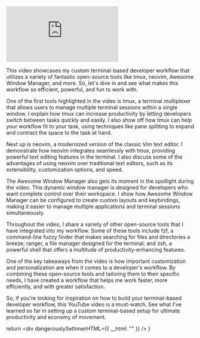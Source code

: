 

<iframe 
  class="youtube-video"
  src="https://www.youtube.com/embed/04ris-7sFAw" 
  title="Exploring a Custom Terminal-Based Developer Workflow -  Tmux, Neovim, Awesome Window Manager, and More" 
  frameborder="0" 
  allow="fullscreen;">
</iframe>

This video showcases my custom terminal-based developer workflow that utilizes a variety of fantastic open-source tools like tmux, neovim, Awesome Window Manager, and more. So, let's dive in and see what makes this workflow so efficient, powerful, and fun to work with.

One of the first tools highlighted in the video is tmux, a terminal multiplexer that allows users to manage multiple terminal sessions within a single window. I explain how tmux can increase productivity by letting developers switch between tasks quickly and easily. I also show off how tmux can help your workflow fit to your task, using techniques like pane splitting to expand and contract the space to the task at hand. 

Next up is neovim, a modernized version of the classic Vim text editor. I demonstrate how neovim integrates seamlessly with tmux, providing powerful text editing features in the terminal. I also discuss some of the advantages of using neovim over traditional text editors, such as its extensibility, customization options, and speed.

The Awesome Window Manager also gets its moment in the spotlight during the video. This dynamic window manager is designed for developers who want complete control over their workspace. I show how Awesome Window Manager can be configured to create custom layouts and keybindings, making it easier to manage multiple applications and terminal sessions simultaneously.

Throughout the video, I share a variety of other open-source tools that I have integrated into my workflow. Some of these tools include fzf, a command-line fuzzy finder that makes searching for files and directories a breeze; ranger, a file manager designed for the terminal; and zsh, a powerful shell that offers a multitude of productivity-enhancing features. 

One of the key takeaways from the video is how important customization and personalization are when it comes to a developer's workflow. By combining these open-source tools and tailoring them to their specific needs, I have created a workflow that helps me work faster, more efficiently, and with greater satisfaction.

So, if you're looking for inspiration on how to build your terminal-based developer workflow, this YouTube video is a must-watch. See what I've learned so far in setting up a custom terminal-based setup for ultimate productivity and economy of movement. 


  return <div dangerouslySetInnerHTML={{ __html: "" }} />
}
